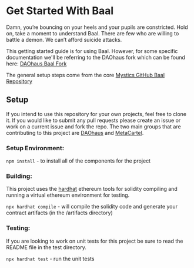 

# Get Started With Baal

<Callout emoji="👺">
  Damn, you’re bouncing on your heels and your pupils are constricted.  Hold on, take a moment to understand Baal.  There are few who are willing to battle a demon.  We can’t afford suicide attacks.
</Callout>

This getting started guide is for using Baal. However, for some specific documentation we'll be referring to the
DAOhaus fork which can be found here: [DAOhaus Baal Fork](https://github.com/HausDAO/Baal)

The general setup steps come from the core [Mystics GitHub Baal Repository](https://github.com/Moloch-Mystics/Baal)

## Setup

If you intend to use this repository for your own projects, feel free to clone it.  If you would like to submit any pull requests please create an issue or work on a current issue and fork the repo. The two main groups that are contributing to this project are [DAOhaus](https://discord.com/channels/709210493549674598) and [MetaCartel](https://discord.com/channels/702325961433284609).

### Setup Environment:

`npm install` - to install all of the components for the project

### Building:

This project uses the [hardhat](https://hardhat.org/) ethereum tools for solidity compiling and running a virtual ethereum environment for testing.

`npx hardhat compile` - will compile the solidity code and generate your contract artifacts (in the /artifacts directory)

### Testing:

If you are looking to work on unit tests for this project be sure to read the README file in the test directory.

`npx hardhat test` - run the unit tests

